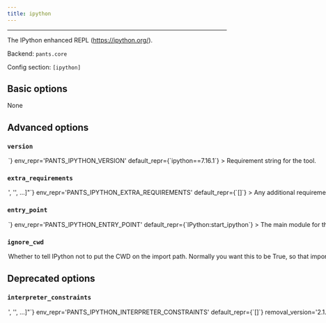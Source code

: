 ```yaml
---
title: ipython
---
```



---

The IPython enhanced REPL (https://ipython.org/).

Backend: <span className="color--primary">`pants.core`</span>

Config section: <span className="color--primary">`[ipython]`</span>

<span className={styles.options}>

## Basic options
None

## Advanced options

### `version`

<Option
  cli_repr={`--ipython-version=<str>`}
  env_repr='PANTS_IPYTHON_VERSION'
  default_repr={`ipython==7.16.1`}
>

Requirement string for the tool.

</Option>

### `extra_requirements`

<Option
  cli_repr={`--ipython-extra-requirements="['<str>', '<str>', ...]"`}
  env_repr='PANTS_IPYTHON_EXTRA_REQUIREMENTS'
  default_repr={`[]`}
>

Any additional requirement strings to use with the tool. This is useful if the tool allows you to install plugins or if you need to constrain a dependency to a certain version.

</Option>

### `entry_point`

<Option
  cli_repr={`--ipython-entry-point=<str>`}
  env_repr='PANTS_IPYTHON_ENTRY_POINT'
  default_repr={`IPython:start_ipython`}
>

The main module for the tool. Usually, you will not want to change this from the default.

</Option>

### `ignore_cwd`

<Option
  cli_repr={`--[no-]ipython-ignore-cwd`}
  env_repr='PANTS_IPYTHON_IGNORE_CWD'
  default_repr={`True`}
>

Whether to tell IPython not to put the CWD on the import path. Normally you want this to be True, so that imports come from the hermetic environment Pants creates. However IPython&lt;7.13.0 doesn&#x27;t support this option, so if you&#x27;re using an earlier version (e.g., because you have Python 2.7 code) then you will need to set this to False, and you may have issues with imports from your CWD shading the hermetic environment.

</Option>

## Deprecated options

### `interpreter_constraints`

<Option
  cli_repr={`--ipython-interpreter-constraints="['<str>', '<str>', ...]"`}
  env_repr='PANTS_IPYTHON_INTERPRETER_CONSTRAINTS'
  default_repr={`[]`}
  removal_version='2.1.0.dev0'
  removal_hint={'This option no longer does anything, as Pants auto-configures the interpreter constraints for ipython based on your code\'s interpreter constraints.'}
>

Python interpreter constraints for this tool.

</Option>

</span>